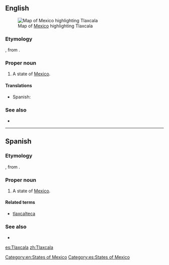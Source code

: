==English==
[[File:Mexico map, MX-TLA.svg|thumb|Map of [[Mexico]] highlighting Tlaxcala]]
===Etymology===
{{etyl|nah}}, from {{term|tlaxcalli||tortilla|lang=nah}}.

===Proper noun===
{{en-proper noun}}

# A state of [[Mexico]].

====Translations====
{{trans-top|state of Mexico}}
*Spanish: {{t+|es|Tlaxcala|m}}
{{trans-mid}}
{{trans-bottom}}

===See also===
*{{pedialite}}

[[Category:en:States of Mexico]]

----

==Spanish==

===Etymology===
{{etyl|nah|es}}, from {{term|tlaxcalli||tortilla|lang=nah}}.

===Proper noun===
{{es-proper noun|m}}

# A state of [[Mexico]].

====Related terms====
*[[tlaxcalteca]]

===See also===
* {{pedialite|lang=es}}

[[Category:es:States of Mexico]]

[[es:Tlaxcala]]
[[zh:Tlaxcala]]